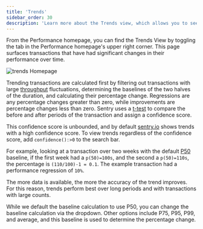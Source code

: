 ```yaml
---
title: 'Trends'
sidebar_order: 30
description: 'Learn more about the Trends view, which allows you to see signficant changes in performance over time.'
---
```


From the Performance homepage, you can find the Trends View by toggling the tab in the Performance homepage's upper right corner. This page surfaces transactions that have had significant changes in their performance over time.

![trends Homepage](trends.png)

Trending transactions are calculated first by filtering out transactions with large [throughput](/product/performance/metrics/#throughput-total-tpm-tps) fluctuations, determining the baselines of the two halves of the duration, and calculating their percentage change. Regressions are any percentage changes greater than zero, while improvements are percentage changes less than zero.
Sentry uses a [t-test](https://academic.oup.com/beheco/article/17/4/688/215960) to compare the before and after periods of the transaction and assign a confidence score.

This confidence score is unbounded, and by default [sentry.io](https://sentry.io) shows trends with a high confidence score. To view trends regardless of the confidence score, add `confidence():>0` to the search bar.

For example, looking at a transaction over two weeks with the default [P50](/product/performance/metrics/#average-transaction-duration) baseline, if the first week had a `p(50)=100s`, and the second a `p(50)=110s`, the percentage is `(110/100)-1 = 0.1`. The example transaction had a performance regression of `10%`.

The more data is available, the more the accuracy of the trend improves. For this reason, trends perform best over long periods and with transactions with large counts.

While we default the baseline calculation to use P50, you can change the baseline calculation via the dropdown. Other options include P75, P95, P99, and average, and this baseline is used to determine the percentage change.
